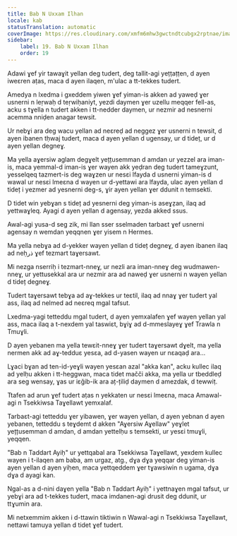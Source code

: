 ```yaml
---
title: Bab N Uxxam Ilhan
locale: kab
statusTranslation: automatic
coverImage: https://res.cloudinary.com/xmfm6mhw3gwctndtcubgx2rptnae/image/upload/v1740468922/small_cover_tratado_de_psicologia_revolucionaria_a4c0dca4e0.webp
sidebar:
    label: 19. Bab N Uxxam Ilhan
    order: 19
---
```

Adawi ɣef yir tawaɣit yellan deg tudert, deg tallit-agi yeṭṭaṭṭen, d ayen iweɛren aṭas, maca d ayen ilaqen, m'ulac a tt-tekkes tudert.

Amedya n lxedma i gxeddem yiwen ɣef yiman-is akken ad yaweḍ ɣer usnerni n leṛwaḥ d teṛwiḥaniyt, yezdi daymen ɣer uzellu meqqer fell-as, acku s tɣella n tudert akken i tt-nedder daymen, ur nezmir ad nesnerni acemma nniḍen anagar tewsit.

Ur nebɣi ara deg wacu yellan ad neɛreḍ ad neggez ɣer usnerni n tewsit, d ayen ibanen tḥwaj tudert, maca d ayen yellan d ugensay, ur d tideț, ur d ayen yellan degneɣ.

Ma yella aɣersiw aglam degɣelt yețțusemman d amdan ur yezzel ara iman-is, maca yemmal-d iman-is ɣer wayen akk yeḍran deg tudert tameɣzunt, yesselqeq tazmert-is deg waɣzen ur nesɛi lfayda d usnerni yiman-is d wawal ur nesɛi lmeɛna d wayen ur d-yettawi ara lfayda, ulac ayen yellan d tideț i yezmer ad yesnerni deg-s, ɣir ayen yellan ɣer ddunit n temsekti.

D tidet win yebɣan s tideț ad yesnerni deg yiman-is aseɣẓan, ilaq ad yettwaɣleq. Ayagi d ayen yellan d agensay, yezda akked ssus.

Awal-agi yusa-d seg zik, mi llan sser sselmaden tarbaɛt ɣef usnerni agensay n wemdan yeqqnen ɣer yisem n Hermes.

Ma yella nebɣa ad d-yekker wayen yellan d tideț degneɣ, d ayen ibanen ilaq ad neḥذر ɣef tezmart taɣersawt.

Mi nezga nserriḥ i tezmart-nneɣ, ur nezli ara iman-nneɣ deg wudmawen-nneɣ, ur yettusekkal ara ur nezmir ara ad naweḍ ɣer usnerni n wayen yellan d tideț degneɣ.

Tudert taɣersawt tebɣa ad aɣ-tekkes ur teɛtil, ilaq ad nnaɣ ɣer tudert yal ass, ilaq ad nelmed ad neɛreq mgal tafsut.

Lxedma-yagi tetteddu mgal tudert, d ayen yemxalafen ɣef wayen yellan yal ass, maca ilaq a t-nexdem yal taswiɛt, bɣiɣ ad d-mmeslayeɣ ɣef Trawla n Tmuɣli.

D ayen yebanen ma yella tewɛit-nneɣ ɣer tudert taɣersawt dɣelt, ma yella nermen akk ad aɣ-tedduɛ yesɛa, ad d-yasen wayen ur nɛaqaḍ ara...

Lɣaci bɣan ad ten-id-yeɣli wayen yesɛan azal "akka kan", acku kullec ilaq ad yelḥu akken i tt-heggwan, maca tidet mačči akka, ma yella ur tbeddleḍ ara seg wensay, ɣas ur iɛǧib-ik ara aț-țiliḍ daymen d amezdak, d tewwiṭ.

Ttafen ad arun ɣef tudert aṭas n yekkaten ur nesɛi lmeɛna, maca Amawal-agi n Tsekkiwsa Taɣellawt yemxalaf.

Tarbaɛt-agi tetteddu ɣer yibawen, ɣer wayen yellan, d ayen yebnan d ayen yebanen, tetteddu s teɣdemt d akken "Aɣersiw Aɣellaw" yeɣlet yețțusemman d amdan, d amdan yettelḥu s temsekti, ur yesɛi tmuɣli, yeqqen.

"Bab n Taddart Ayiḥ" ur yettqabal ara Tsekkiwsa Taɣellawt, yexdem kullec wayen i t-ilaqen am baba, am urgaz, atg., dɣa dɣa yeqqar deg yiman-is ayen yellan d ayen yiḥen, maca yettqeddem ɣer tɣawsiwin n ugama, dɣa dɣa d ayagi kan.

Ngal-as a d-nini daɣen yella "Bab n Taddart Ayiḥ" i yettnaɣen mgal tafsut, ur yebɣi ara ad t-tekkes tudert, maca imdanen-agi drusit deg ddunit, ur ttɣumin ara.

Mi netxemmim akken i d-ttawin tiktiwin n Wawal-agi n Tsekkiwsa Taɣellawt, nettawi tamuya yellan d tidet ɣef tudert.

